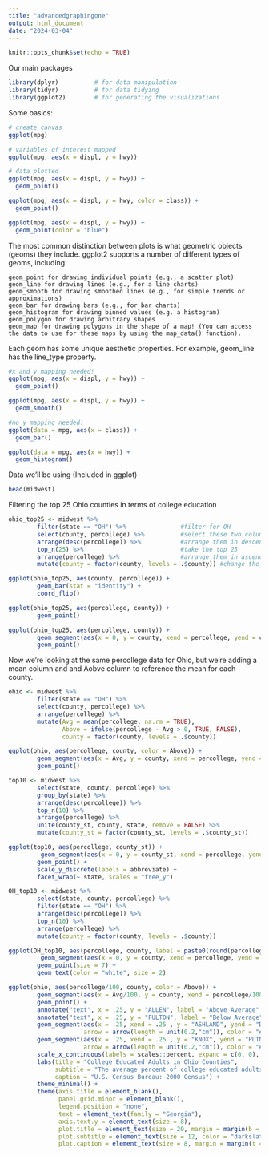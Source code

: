 ---
title: "advancedgraphingone"
output: html_document
date: "2024-03-04"
---

```{r setup, include=FALSE}
knitr::opts_chunk$set(echo = TRUE)
```

Our main packages
```{r}
library(dplyr)          # for data manipulation
library(tidyr)          # for data tidying
library(ggplot2)        # for generating the visualizations
```


Some basics:
```{r}
# create canvas
ggplot(mpg)

# variables of interest mapped
ggplot(mpg, aes(x = displ, y = hwy))

# data plotted
ggplot(mpg, aes(x = displ, y = hwy)) +
  geom_point()
```

```{r}
ggplot(mpg, aes(x = displ, y = hwy, color = class)) +
  geom_point()

ggplot(mpg, aes(x = displ, y = hwy)) +
  geom_point(color = "blue")

```

The most common distinction between plots is what geometric objects (geoms) they include. ggplot2 supports a number of different types of geoms, including:

    geom_point for drawing individual points (e.g., a scatter plot)
    geom_line for drawing lines (e.g., for a line charts)
    geom_smooth for drawing smoothed lines (e.g., for simple trends or approximations)
    geom_bar for drawing bars (e.g., for bar charts)
    geom_histogram for drawing binned values (e.g. a histogram)
    geom_polygon for drawing arbitrary shapes
    geom_map for drawing polygons in the shape of a map! (You can access the data to use for these maps by using the map_data() function).

Each geom has some unique aesthetic properties.  For example, geom_line has the line_type property.
```{r}
#x and y mapping needed!
ggplot(mpg, aes(x = displ, y = hwy)) +
  geom_point()

ggplot(mpg, aes(x = displ, y = hwy)) +
  geom_smooth()

#no y mapping needed!
ggplot(data = mpg, aes(x = class)) +
  geom_bar()  

ggplot(data = mpg, aes(x = hwy)) +
  geom_histogram() 
```



Data we'll be using (Included in ggplot)
```{r}
head(midwest)
```

Filtering the top 25 Ohio counties in terms of college education
```{r}
ohio_top25 <- midwest %>%
        filter(state == "OH") %>%               #filter for OH
        select(county, percollege) %>%          #select these two columns
        arrange(desc(percollege)) %>%           #arrange them in descending order
        top_n(25) %>%                           #take the top 25
        arrange(percollege) %>%                 #arrange them in ascending order (default is ascending)
        mutate(county = factor(county, levels = .$county)) #change the county from a chr to factor
```


```{r}
ggplot(ohio_top25, aes(county, percollege)) +
        geom_bar(stat = "identity") +
        coord_flip()

ggplot(ohio_top25, aes(percollege, county)) +
        geom_point()
```
```{r}
ggplot(ohio_top25, aes(percollege, county)) +
        geom_segment(aes(x = 0, y = county, xend = percollege, yend = county), color = "grey50") +
        geom_point()
```
Now we're looking at the same percollege data for Ohio, but we're adding a mean column and and Aobve column to reference the mean for each county.
```{r}
ohio <- midwest %>%
        filter(state == "OH") %>%
        select(county, percollege) %>%
        arrange(percollege) %>%
        mutate(Avg = mean(percollege, na.rm = TRUE),
               Above = ifelse(percollege - Avg > 0, TRUE, FALSE),
               county = factor(county, levels = .$county))
```

```{r}
ggplot(ohio, aes(percollege, county, color = Above)) +
        geom_segment(aes(x = Avg, y = county, xend = percollege, yend = county), color = "grey50") +
        geom_point()
```

```{r}
top10 <- midwest %>%
        select(state, county, percollege) %>%
        group_by(state) %>%
        arrange(desc(percollege)) %>%
        top_n(10) %>%
        arrange(percollege) %>%
        unite(county_st, county, state, remove = FALSE) %>%
        mutate(county_st = factor(county_st, levels = .$county_st))
```

```{r}
ggplot(top10, aes(percollege, county_st)) +
         geom_segment(aes(x = 0, y = county_st, xend = percollege, yend = county_st), color = "grey50") +
        geom_point() +
        scale_y_discrete(labels = abbreviate) +
        facet_wrap(~ state, scales = "free_y")
```

```{r}
OH_top10 <- midwest %>%
        select(state, county, percollege) %>%
        filter(state == "OH") %>%
        arrange(desc(percollege)) %>%
        top_n(10) %>%
        arrange(percollege) %>%
        mutate(county = factor(county, levels = .$county))
```

```{r}
ggplot(OH_top10, aes(percollege, county, label = paste0(round(percollege, 0), "%"))) +
         geom_segment(aes(x = 0, y = county, xend = percollege, yend = county), color = "grey50") +
        geom_point(size = 7) +
        geom_text(color = "white", size = 2)
```

```{r}
ggplot(ohio, aes(percollege/100, county, color = Above)) +
        geom_segment(aes(x = Avg/100, y = county, xend = percollege/100, yend = county), color = "grey50") +
        geom_point() +
        annotate("text", x = .25, y = "ALLEN", label = "Above Average", color = "#00BFC4", size = 3, hjust = -0.1, vjust = .75) +
        annotate("text", x = .25, y = "FULTON", label = "Below Average", color = "#F8766D", size = 3, hjust = -0.1, vjust = -.1) +
        geom_segment(aes(x = .25, xend = .25 , y = "ASHLAND", yend = "DEFIANCE"),
                     arrow = arrow(length = unit(0.2,"cm")), color = "#00BFC4") +
        geom_segment(aes(x = .25, xend = .25 , y = "KNOX", yend = "PUTNAM"),
                     arrow = arrow(length = unit(0.2,"cm")), color = "#F8766D") +
        scale_x_continuous(labels = scales::percent, expand = c(0, 0), limits = c(.07, .33)) +
        labs(title = "College Educated Adults in Ohio Counties",
             subtitle = "The average percent of college educated adults in Ohio is 16.89%. Franklin, Greene, Geauga, and \nDelaware counties lead Ohio with over 30% of their adults being college educated while Vinton, \nAdams, Holmes, and Perry trailing with less than 10% of their adults being college educated.",
             caption = "U.S. Census Bureau: 2000 Census") +
        theme_minimal() +
        theme(axis.title = element_blank(),
              panel.grid.minor = element_blank(),
              legend.position = "none",
              text = element_text(family = "Georgia"),
              axis.text.y = element_text(size = 8),
              plot.title = element_text(size = 20, margin = margin(b = 10), hjust = 0),
              plot.subtitle = element_text(size = 12, color = "darkslategrey", margin = margin(b = 25, l = -25)),
              plot.caption = element_text(size = 8, margin = margin(t = 10), color = "grey70", hjust = 0))
```

